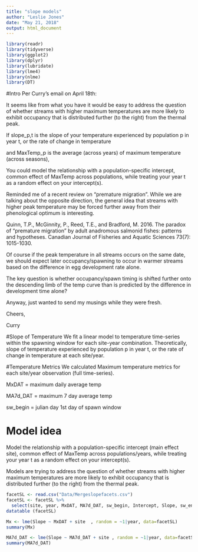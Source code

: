 ```yaml
---
title: "slope models"
author: "Leslie Jones"
date: "May 21, 2018"
output: html_document
---
```


```r
library(readr)
library(tidyverse)
library(ggplot2)
library(dplyr)
library(lubridate)
library(lme4)
library(nlme)
library(DT)


```
#Intro
Per Curry's email on April 18th:

It seems like from what you have it would be easy to address the question of whether streams with higher maximum temperatures are more likely to exhibit occupancy that is distributed further (to the right) from the thermal peak.

If slope_p,t is the slope of your temperature experienced by population p in year t, or the rate of change in temperature 

and MaxTemp_p is the average (across years) of maximum temperature (across seasons),

You could model the relationship with a population-specific intercept, common effect of MaxTemp across populations, while treating your year t as a random effect on your intercept(s).


Reminded me of a recent review on “premature migration”.
While we are talking about the opposite direction, the general idea that streams with higher peak temperature may be forced further away from their phenological optimum is interesting.

Quinn, T.P., McGinnity, P., Reed, T.E., and Bradford, M. 2016. The paradox of “premature migration” by adult anadromous salmonid fishes: patterns and hypotheses. Canadian Journal of Fisheries and Aquatic Sciences 73(7): 1015-1030.


Of course if the peak temperature in all streams occurs on the same date, we should expect later occupancy/spawning to occur in warmer streams based on the difference in egg development rate alone.

The key question is whether occupancy/spawn timing is shifted further onto the descending limb of the temp curve than is predicted by the difference in development time alone?

Anyway, just wanted to send my musings while they were fresh.

Cheers,

Curry

#Slope of Temperature
We fit a linear model to temperature time-series within the spawning window for each site-year combination. Theoretically,  slope of temperature experienced by population p in year t, or the rate of change in temperature at each site/year. 

#Temperature Metrics
We calculated Maximum temperature metrics for each site/year observation (full time-series).

MxDAT = maximum daily average temp

MA7d_DAT = maximum 7 day average temp

sw_begin = julian day 1st day of spawn window


# Model idea
Model the relationship with a population-specific intercept (main effect site), common effect of MaxTemp across populations/years, while treating your year t as a random effect on your intercept(s).

Models are trying to address the question of whether streams with higher maximum temperatures are more likely to exhibit occupancy that is distributed further (to the right) from the thermal peak.


```r
facetSL <- read.csv("Data/Mergeslopefacets.csv")
facetSL <- facetSL %>% 
  select(site, year, MxDAT, MA7d_DAT, sw_begin, Intercept, Slope, sw_end)
datatable (facetSL)


```

```r
Mx <- lme(Slope ~ MxDAT + site  , random = ~1|year, data=facetSL)
summary(Mx)

MA7d_DAT <- lme(Slope ~ MA7d_DAT + site , random = ~1|year, data=facetSL)
summary(MA7d_DAT)
```

